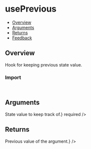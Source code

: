 
<Meta of={UsePreviousStories} />

# usePrevious

- [Overview](#overview)
- [Arguments](#arguments)
- [Returns](#returns)
- [Feedback](#feedback)

## Overview

Hook for keeping previous state value.

<Canvas of={UsePreviousStories.Overview} />

### Import

```js
import { usePrevious } from "monday-ui-react-core/hooks";
```

## Arguments

<FunctionArguments>
  <FunctionArgument name="value" type="any" description={<>State value to keep track of.</>} required />
</FunctionArguments>

## Returns

<FunctionArguments>
  <FunctionArgument name="value" type="any" description={<>Previous value of the argument.</>} />
</FunctionArguments>
